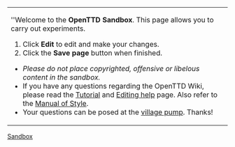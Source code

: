 <noinclude><!--

NOTE: This is NOT the sandbox. Please experiment at [[OpenTTD:Sandbox]].

-->[[Category:en/Templates|Sandbox]]</noinclude>
{| width=100% style="background-color:transparent;border:1px dotted #000000;padding:2px;margin:2px"
| ''Welcome to the '''OpenTTD Sandbox'''. This page allows you to carry out experiments. 
# Click '''Edit''' to edit and make your changes.
# Click the '''Save page''' button when finished.

* ''Please do not place copyrighted, offensive or libelous content in the sandbox.''
* If you have any questions regarding the OpenTTD Wiki, please read the [[en/Tutorial|Tutorial]] and [[en/Editing help|Editing help]] page. Also refer to the [[en/Wiki/Manual of Style|Manual of Style]].
* Your questions can be posed at the [[en/Archive/Community/Village Pump|village pump]]. Thanks!
|}